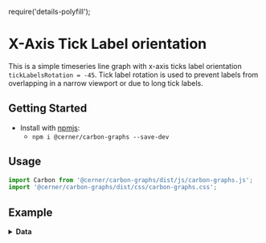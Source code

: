 require('details-polyfill');

# X-Axis Tick Label orientation

This is a simple timeseries line graph with x-axis ticks label orientation `tickLabelsRotation = -45`. Tick label rotation is used to prevent labels from overlapping in a narrow viewport or due to long tick labels.

## Getting Started

- Install with [npmjs](https://www.npmjs.com):
  - `npm i @cerner/carbon-graphs --save-dev`

## Usage
```js
import Carbon from '@cerner/carbon-graphs/dist/js/carbon-graphs.js';
import '@cerner/carbon-graphs/dist/css/carbon-graphs.css';
```

## Example
<LineGraph />

<details>
<summary style={{fontSize: 24 }}>
<b>Data</b>
</summary>

### Graph Config object
<GraphConfig />

</details>
